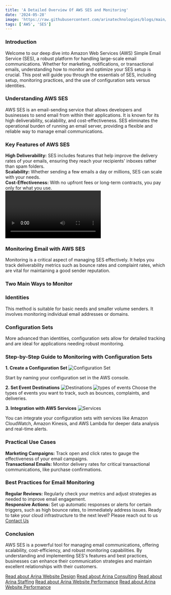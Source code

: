 ```yaml
---
title: 'A Detailed Overview Of AWS SES and Monitoring'
date: '2024-05-28'
image: 'https://raw.githubusercontent.com/arinatechnologies/blogs/main/images/AWS%20SES.webp'
tags: ['AWS', 'SES']
---
```


### Introduction

Welcome to our deep dive into Amazon Web Services (AWS) Simple Email Service (SES), a robust platform for handling large-scale email communications. Whether for marketing, notifications, or transactional emails, understanding how to monitor and optimize your SES setup is crucial. This post will guide you through the essentials of SES, including setup, monitoring practices, and the use of configuration sets versus identities.

### Understanding AWS SES

AWS SES is an email-sending service that allows developers and businesses to send email from within their applications. It is known for its high deliverability, scalability, and cost-effectiveness. SES eliminates the operational burden of running an email server, providing a flexible and reliable way to manage email communications.

### Key Features of AWS SES

 **High Deliverability:** SES includes features that help improve the delivery rates of your emails, ensuring they reach your recipients' inboxes rather than spam folders.<br/>
 **Scalability:** Whether sending a few emails a day or millions, SES can scale with your needs.<br/>
 **Cost-Effectiveness:** With no upfront fees or long-term contracts, you pay only for what you use.<br/>
<Video id="S2azp3CycOs" title="A Detailed Overview Of AWS SES and Monitoring"/>

### Monitoring Email with AWS SES

Monitoring is a critical aspect of managing SES effectively. It helps you track deliverability metrics such as bounce rates and complaint rates, which are vital for maintaining a good sender reputation.

### Two Main Ways to Monitor

### Identities

This method is suitable for basic needs and smaller volume senders. It involves monitoring individual email addresses or domains.

### Configuration Sets

More advanced than identities, configuration sets allow for detailed tracking and are ideal for applications needing robust monitoring.

### Step-by-Step Guide to Monitoring with Configuration Sets

**1. Create a Configuration Set**
![Configuration Set](https://raw.githubusercontent.com/arinatechnologies/blogs/971bfaff87561efbe7049a92d4bf572ccbfb3f1e/images/awssesmonitoring/createset.webp)

Start by naming your configuration set in the AWS console.

**2. Set Event Destinations**
![Destinations](https://raw.githubusercontent.com/arinatechnologies/blogs/971bfaff87561efbe7049a92d4bf572ccbfb3f1e/images/awssesmonitoring/complaint%2Cbounce.webp)
![types of events](https://raw.githubusercontent.com/arinatechnologies/blogs/971bfaff87561efbe7049a92d4bf572ccbfb3f1e/images/awssesmonitoring/selecteventtypes.webp)
Choose the types of events you want to track, such as bounces, complaints, and deliveries.

**3. Integration with AWS Services**
![Services](https://raw.githubusercontent.com/arinatechnologies/blogs/971bfaff87561efbe7049a92d4bf572ccbfb3f1e/images/awssesmonitoring/amazoncloudwatch.webp)

You can integrate your configuration sets with services like Amazon CloudWatch, Amazon Kinesis, and AWS Lambda for deeper data analysis and real-time alerts.

### Practical Use Cases

**Marketing Campaigns:** Track open and click rates to gauge the effectiveness of your email campaigns.<br/>
**Transactional Emails:** Monitor delivery rates for critical transactional communications, like purchase confirmations.<br/>
### Best Practices for Email Monitoring

**Regular Reviews:** Regularly check your metrics and adjust strategies as needed to improve email engagement.<br/>
**Responsive Actions:** Set up automatic responses or alerts for certain triggers, such as high bounce rates, to immediately address issues.
Ready to take your cloud infrastructure to the next level? Please reach out to us [ Contact Us](https://www.arinatechnologies.com/contact) <br/>
### Conclusion

AWS SES is a powerful tool for managing email communications, offering scalability, cost-efficiency, and robust monitoring capabilities. By understanding and implementing SES's features and best practices, businesses can enhance their communication strategies and maintain excellent relationships with their customers.

[Read about Arina Website Design](https://www.arinatechnologies.com/website-design)
[Read about Arina Consulting](https://www.arinatechnologies.com/consulting)
[Read about Arina Staffing](https://www.arinatechnologies.com/staffing)
[Read about Arina Website Performance](https://www.arinatechnologies.com/website-performance)
[Read about Arina Website Performance](https://www.arinatechnologies.com/pricing)
